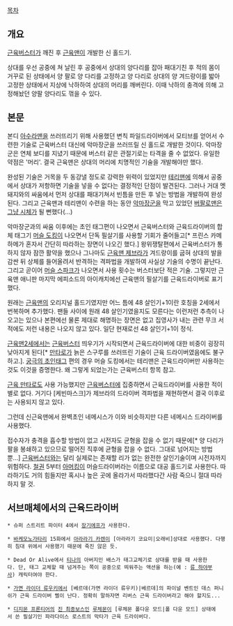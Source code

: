 [[목차]]

== 개요 ==
[[근육버스터]]가 깨진 후 [[근육맨]]이 개발한 신 홀드기.

상대를 우선 공중에 쳐 날린 후 공중에서 상대의 양다리를 잡아 패대기친 후 적의 몸이 거꾸로 된 상태에서 양 팔로 양 다리를 고정하고 양 다리로 상대의 양 겨드랑이를 밟아 고정한 상태에서 지상에 낙하하여 상대의 머리를 깨버린다. 이때 낙하의 충격에 의해 고정해놨던 양팔 양다리도 꺾을 수 있다.

== 본문 ==
본디 [[아수라맨]]을 쓰러뜨리기 위해 사용했던 변칙 파일드라이버에서 모티브를 얻어서 수련한 기술로 근육버스터 대신에 악마장군을 쓰러뜨릴 신 홀드로 개발한 것이다. 악마장군은 연체 보디를 지녔기 때문에 버스터 같은 관절기로는 타격을 줄 수 없었다. 유일한 약점은 '머리'. 결국 근육맨은 상대의 머리에 치명적인 기술을 개발해야만 했다.

완성된 기술은 거목을 두 동강낼 정도로 강력한 위력이 있었지만 [[테리맨]]에 의해서 공중에서 상대가 저항하면 기술을 넣을 수 없다는 결정적인 단점이 발견된다. 그러나 거대 멧돼지와의 싸움에서 먼저 상대를 패대기쳐서 빈틈을 만든 후 넣는 방법을 개발하여 완성된다. 그리고 근육맨과 테리맨이 수련을 하는 동안 [[악마장군]]을 막고 있었던 [[버팔로맨]]은 [[그냥 시체]]가 될 뻔했다(...)

악마장군과의 싸움 이후에는 초인 태그편이 나오면서 근육버스터와 근육드라이버의 합체 태그기 [[머슬 도킹]]이 나오면서 단독 필살기를 사용할 기회가 줄어들고[* 프린스 카메하메가 혼자서 간단히 따라하는 장면이 나오긴 했다.] 왕위쟁탈편에서 근육버스터가 통하지 않자 잠깐 활약을 했으나 그나마도 [[근육맨 제브라]]가 겨드랑이를 굽혀 상대의 발을 감싼 뒤 상체를 들어올려서 반격하는 격파법을 개발하여 사실상 기술의 수명이 끝난다. 그리고 곧이어 [[머슬 스파크]]가 나오면서 사용 횟수는 버스터보단 적은 기술. 그렇지만 근육맨 애니판 마지막 에피소드의 아이캐치에선 근육맨의 필살기를 근육드라이버로 표기했다.

원래는 [[근육맨]]의 오리지널 홀드기였지만 어느 틈에 48 살인기+1이란 호칭을 2세에서 번복하며 추가했다. 팬들 사이에 원래 48 살인기였을지도 모른다는 이런저런 추측이 나오고는 있으나 본편에선 물론 제대로 해명하는 장면은 없고 집영사가 내는 관련 무크 서적에도 저런 내용은 나오지 않고 있다. 일단 현재로선 48 살인기+1이 정식.

[[근육맨2세]]에서는 [[근육버스터]] 띄우기가 시작되면서 근육드라이버에 대한 비중이 굉장히 낮아지게 된다[* [[근육 만타로|만타로]]가 늙은 스구루를 쓰러뜨린 기술이 근육 드라이버였음에도 불구하고.]. [[궁극의 초인태그]] 편의 경우 머슬 도킹에서는 테리맨은 근육드라이버만 사용하는 것도 이것을 증명한다. 왜 그렇게 되었는가는 근육버스터 항목 참고.

[[근육 만타로]]도 사용 가능했지만 [[근육버스터]]에 집중하면서 근육드라이버를 사용한 적이 별로 없다. 거기다 [케빈마스크]가 제브라의 드라이버 격파법을 재현하면서 결국 이후로는 사용되지 않고 있다.

그런데 신근육맨에서 완벽초인 네메시스가 이와 비슷하지만 다른 네메시스 드라이버를 사용했다.

접수자가 충격을 흡수할 방법이 없고 시전자도 균형을 잡을 수 없기 때문에[* 양 다리가 팔을 봉쇄하고 있으므로 떨어진 직후에 균형을 잡을 수 없다. 그대로 넘어지는 방법 뿐...] [[근육버스터]]와는 달리 실제로는 존재할 리가 없는 완전한 살인기술이며 시전자까지 위험하다. [[철권]] 5부터 [[아머킹]]이 머슬드라이버라는 이름으로 대공 홀드기로 사용한다. 따라하기도 거의 힘들지만 혹시나 높은 곳에 올라가서 따라했다간 사람 죽으니 절대 따라하지 말 것.

== 서브매체에서의 근육드라이버 ==
 * 슈퍼 스트리트 파이터 4에서 [[장기에프]]가 사용한다.

 * [[바케모노가타리]] 15화에서 [[아라라기 카렌]]이 [아라라기 코요미|오래비]상대로 사용했다. 다행히 침대 위에서 사용했기 때문에 죽진 않은 듯.

 * Dead Or Alive에서 [[티나]]의 아버지인 배스가 태그교체기로 상대를 받을 때 사용한다. 단, 태그 교체할 때 넘겨주는 쪽이 공중으로 띄워주는 액션을 하는(예 : [[류 하야부사]]) 캐릭터여야 한다.

 * [[가면 라이더 류우키]]에서 [베르데(가면 라이더 류우키)|베르데]의 파이널 벤트인 데스 퍼니쉬가 근육 드라이버 삘이 난다. 정확히 말하자면 리버스 근육 드라이버라고 해야 할지도...

 * [[디지몬 프론티어]]의 [[진 최종보스]]인 [[루체몬]]이 [루체몬 폴다운 모드|폴 다운 모드] 상태에서 쓴 필살기인 파라다이스 로스트의 막타가 근육 드라이버다.
